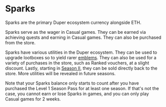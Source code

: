 # Sparks

Sparks are the primary Duper ecosystem currency alongside ETH.

Sparks serve as the wager in Casual games. They can be earned via achieving quests and earning in Casual games. They can also be purchased from the store.

Sparks have various utilities in the Duper ecosystem. They can be used to upgrade lootboxes so to yield rarer [emblems](./emblems). They can also be used for a variety of purchases in the store, such as Ranked vouchers, at a slight discount. Lastly, starting in [Season II](./season-2.mdx), they can be sold directly back to the store. More utilities will be revealed in future seasons.

Note that your Sparks balance only starts to count after you have purchased the Level 1 Season Pass for at least one season. If that's not the case, you cannot earn or lose Sparks in games, and you can only play Casual games for 2 weeks.